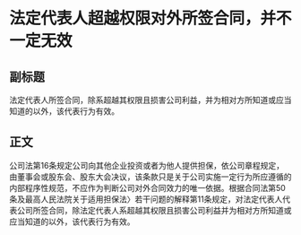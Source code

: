 # 法定代表人超越权限对外所签合同，并不一定无效
## 副标题
法定代表人所签合同，除系超越其权限且损害公司利益，并为相对方所知道或应当知道的以外，该代表行为有效。
## 正文
公司法第16条规定公司向其他企业投资或者为他人提供担保，依公司章程规定，由董事会或股东会、股东大会决议，该条款只是关于公司实施一定行为所应遵循的内部程序性规范，不应作为判断公司对外合同效力的唯一依据。根据合同法第50条及最高人民法院关于适用担保法〉若干问题的解释第11条规定，对法定代表人代表公司所签合同，除法定代表人系超越其权限且损害公司利益并为相对方所知道或应当知道的以外，该代表行为有效。
